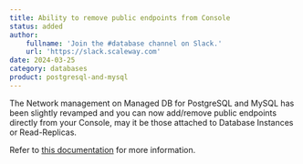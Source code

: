 ```yaml
---
title: Ability to remove public endpoints from Console
status: added
author:
    fullname: 'Join the #database channel on Slack.'
    url: 'https://slack.scaleway.com'
date: 2024-03-25
category: databases
product: postgresql-and-mysql
---
```


The Network management on Managed DB for PostgreSQL and MySQL has been slightly revamped and you can now add/remove public endpoints directly from your Console, may it be those attached to Database Instances or Read-Replicas.

Refer to [this documentation](https://www.scaleway.com/en/docs/managed-databases/postgresql-and-mysql/how-to/remove-public-endpoint/) for more information.

